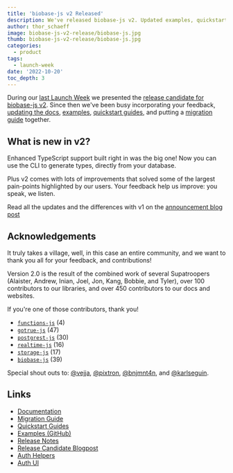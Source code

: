 ```yaml
---
title: 'biobase-js v2 Released'
description: We've released biobase-js v2. Updated examples, quickstarts, and an improved experience.
author: thor_schaeff
image: biobase-js-v2-release/biobase-js.jpg
thumb: biobase-js-v2-release/biobase-js.jpg
categories:
  - product
tags:
  - launch-week
date: '2022-10-20'
toc_depth: 3
---
```


During our [last Launch Week](/launch-week) we presented the [release candidate for biobase-js v2](/blog/biobase-js-v2). Since then we've been busy incorporating your feedback, [updating the docs](/docs/reference/javascript/), [examples](https://github.com/biobase-ai/biobase/tree/master/examples), [quickstart guides](/docs/guides/with-nextjs), and putting a [migration guide](/docs/reference/javascript/v1/upgrade-guide) together.

## What is new in v2?

Enhanced TypeScript support built right in was the big one! Now you can use the CLI to generate types, directly from your database.

Plus v2 comes with lots of improvements that solved some of the largest pain-points highlighted by our users. Your feedback help us improve: you speak, we listen.

Read all the updates and the differences with v1 on the [announcement blog post](/blog/biobase-js-v2)

## Acknowledgements

It truly takes a village, well, in this case an entire community, and we want to thank you all for your feedback, and contributions!

Version 2.0 is the result of the combined work of several Supatroopers (Alaister, Andrew, Inian, Joel, Jon, Kang, Bobbie, and Tyler), over 100 contributors to our libraries, and over 450 contributors to our docs and websites.

If you're one of those contributors, thank you!

- [`functions-js`](https://github.com/biobase/functions-js/graphs/contributors) (4)
- [`gotrue-js`](https://github.com/biobase/gotrue-js/graphs/contributors) (47)
- [`postgrest-js`](https://github.com/biobase/postgrest-js/graphs/contributors) (30)
- [`realtime-js`](https://github.com/biobase/realtime-js/graphs/contributors) (16)
- [`storage-js`](https://github.com/biobase/storage-js/graphs/contributors) (17)
- [`biobase-js`](https://github.com/biobase-ai/biobase-js/graphs/contributors) (39)

Special shout outs to: [@vejja](https://github.com/vejja), [@pixtron](https://github.com/pixtron), [@bnjmnt4n](https://github.com/bnjmnt4n), and [@karlseguin](https://github.com/karlseguin).

## Links

- [Documentation](/docs/reference/javascript)
- [Migration Guide](/docs/reference/javascript/v1/upgrade-guide)
- [Quickstart Guides](/docs/guides/with-nextjs)
- [Examples (GitHub)](https://github.com/biobase-ai/biobase/tree/master/examples)
- [Release Notes](/docs/reference/javascript/release-notes)
- [Release Candidate Blogpost](/blog/biobase-js-v2)
- [Auth Helpers](/docs/guides/auth/auth-helpers/)
- [Auth UI](https://biobase.com/docs/guides/auth/auth-helpers/auth-ui)
